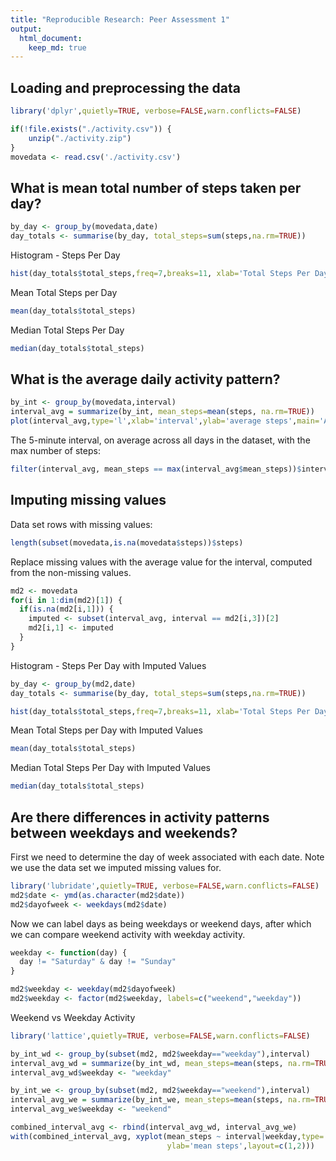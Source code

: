 ```yaml
---
title: "Reproducible Research: Peer Assessment 1"
output: 
  html_document:
    keep_md: true
---
```



## Loading and preprocessing the data
```r
library('dplyr',quietly=TRUE, verbose=FALSE,warn.conflicts=FALSE)
```

```r
if(!file.exists("./activity.csv")) {
    unzip("./activity.zip")
}
movedata <- read.csv('./activity.csv')
```



## What is mean total number of steps taken per day?
```r
by_day <- group_by(movedata,date)
day_totals <- summarise(by_day, total_steps=sum(steps,na.rm=TRUE))
```

Histogram - Steps Per Day

```r
hist(day_totals$total_steps,freq=7,breaks=11, xlab='Total Steps Per Day',ylab='Count',main='Histogram - Total Steps per Day')
```

Mean Total Steps per Day
``` r
mean(day_totals$total_steps)
```

Median Total Steps Per Day
``` r
median(day_totals$total_steps)
```



## What is the average daily activity pattern?

```r
by_int <- group_by(movedata,interval)
interval_avg = summarize(by_int, mean_steps=mean(steps, na.rm=TRUE))
plot(interval_avg,type='l',xlab='interval',ylab='average steps',main='Average Daily Activity Pattern')
```

The 5-minute interval, on average across all days in the dataset, with the max number of steps:
```r
filter(interval_avg, mean_steps == max(interval_avg$mean_steps))$interval
```


## Imputing missing values

Data set rows with missing values:

```r
length(subset(movedata,is.na(movedata$steps))$steps)
```

Replace missing values with the average value for the interval, computed from the non-missing values.

```r
md2 <- movedata
for(i in 1:dim(md2)[1]) {
  if(is.na(md2[i,1])) {
    imputed <- subset(interval_avg, interval == md2[i,3])[2]
    md2[i,1] <- imputed
  }
}
```

Histogram - Steps Per Day with Imputed Values

```r
by_day <- group_by(md2,date)
day_totals <- summarise(by_day, total_steps=sum(steps,na.rm=TRUE))

hist(day_totals$total_steps,freq=7,breaks=11, xlab='Total Steps Per Day',ylab='Count',main='Histogram - Total Steps per Day')
```

Mean Total Steps per Day with Imputed Values
``` r
mean(day_totals$total_steps)
```

Median Total Steps Per Day with Imputed Values
``` r
median(day_totals$total_steps)
```

## Are there differences in activity patterns between weekdays and weekends?

First we need to determine the day of week associated with each date. Note
we use the data set we imputed missing values for.
```r
library('lubridate',quietly=TRUE, verbose=FALSE,warn.conflicts=FALSE)
md2$date <- ymd(as.character(md2$date))
md2$dayofweek <- weekdays(md2$date)
```

Now we can label days as being weekdays or weekend days, after which we can
compare weekend activity with weekday activity.
```r
weekday <- function(day) {
  day != "Saturday" & day != "Sunday"
}

md2$weekday <- weekday(md2$dayofweek)
md2$weekday <- factor(md2$weekday, labels=c("weekend","weekday"))
```

Weekend vs Weekday Activity

```r
library('lattice',quietly=TRUE, verbose=FALSE,warn.conflicts=FALSE)

by_int_wd <- group_by(subset(md2, md2$weekday=="weekday"),interval)
interval_avg_wd = summarize(by_int_wd, mean_steps=mean(steps, na.rm=TRUE))
interval_avg_wd$weekday <- "weekday" 

by_int_we <- group_by(subset(md2, md2$weekday=="weekend"),interval)
interval_avg_we = summarize(by_int_we, mean_steps=mean(steps, na.rm=TRUE))
interval_avg_we$weekday <- "weekend"

combined_interval_avg <- rbind(interval_avg_wd, interval_avg_we)
with(combined_interval_avg, xyplot(mean_steps ~ interval|weekday,type='l',
                                   ylab='mean steps',layout=c(1,2)))
```


